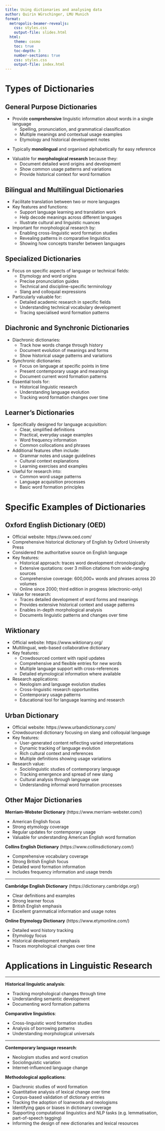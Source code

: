 ```yaml
---
title: Using dictionaries and analysing data
author: Quirin Würschinger, LMU Munich
format:
  metropolis-beamer-revealjs:
    css: styles.css
    output-file: slides.html
  html:
    theme: cosmo
    toc: true
    toc-depth: 3
    number-sections: true
    css: styles.css
    output-file: index.html
---
```


# Types of Dictionaries

## General Purpose Dictionaries

::: {.fragment}
- Provide **comprehensive** linguistic information about words in a single language
    - Spelling, pronunciation, and grammatical classification
    - Multiple meanings and contextual usage examples
    - Etymology and historical development notes
:::

::: {.fragment}
- Typically **monolingual** and organised alphabetically for easy reference
:::

::: {.fragment}
- Valuable for **morphological research** because they:
    - Document detailed word origins and development
    - Show common usage patterns and variations
    - Provide historical context for word formation
:::

## Bilingual and Multilingual Dictionaries

- Facilitate translation between two or more languages
- Key features and functions:
    - Support language learning and translation work
    - Help decode meanings across different languages
    - Illustrate cultural and linguistic nuances
- Important for morphological research by:
    - Enabling cross-linguistic word formation studies
    - Revealing patterns in comparative linguistics
    - Showing how concepts transfer between languages

## Specialized Dictionaries

- Focus on specific aspects of language or technical fields:
    - Etymology and word origins
    - Precise pronunciation guides
    - Technical and discipline-specific terminology
    - Slang and colloquial expressions
- Particularly valuable for:
    - Detailed academic research in specific fields
    - Understanding technical vocabulary development
    - Tracing specialised word formation patterns

## Diachronic and Synchronic Dictionaries {.small}

- Diachronic dictionaries:
    - Track how words change through history
    - Document evolution of meanings and forms
    - Show historical usage patterns and variations
- Synchronic dictionaries:
    - Focus on language at specific points in time
    - Present contemporary usage and meanings
    - Document current word formation patterns
- Essential tools for:
    - Historical linguistic research
    - Understanding language evolution
    - Tracking word formation changes over time

## Learner's Dictionaries {.small}

- Specifically designed for language acquisition:
    - Clear, simplified definitions
    - Practical, everyday usage examples
    - Word frequency information
    - Common collocations and phrases
- Additional features often include:
    - Grammar notes and usage guidelines
    - Cultural context explanations
    - Learning exercises and examples
- Useful for research into:
    - Common word usage patterns
    - Language acquisition processes
    - Basic word formation principles

# Specific Examples of Dictionaries

## Oxford English Dictionary (OED) {.small}

- Official website: https://www.oed.com/
- Comprehensive historical dictionary of English by Oxford University Press
- Considered the authoritative source on English language
- Key features:
    - Historical approach: traces word development chronologically
    - Extensive quotations: over 3 million citations from wide-ranging sources
    - Comprehensive coverage: 600,000+ words and phrases across 20 volumes
    - Online since 2000; third edition in progress (electronic-only)
- Value for research:
    - Traces detailed development of word forms and meanings
    - Provides extensive historical context and usage patterns
    - Enables in-depth morphological analysis
    - Documents linguistic patterns and changes over time

## Wiktionary {.small}

- Official website: https://www.wiktionary.org/
- Multilingual, web-based collaborative dictionary
- Key features:
    - Crowdsourced content with rapid updates
    - Comprehensive and flexible entries for new words
    - Multiple language support with cross-references
    - Detailed etymological information where available
- Research applications:
    - Neologism and language evolution studies
    - Cross-linguistic research opportunities
    - Contemporary usage patterns
    - Educational tool for language learning and research

## Urban Dictionary {.small}

- Official website: https://www.urbandictionary.com/
- Crowdsourced dictionary focusing on slang and colloquial language
- Key features:
    - User-generated content reflecting varied interpretations
    - Dynamic tracking of language evolution
    - Rich cultural context and references
    - Multiple definitions showing usage variations
- Research value:
    - Sociolinguistic studies of contemporary language
    - Tracking emergence and spread of new slang
    - Cultural analysis through language use
    - Understanding informal word formation processes

## Other Major Dictionaries

**Merriam-Webster Dictionary** (https://www.merriam-webster.com/)

- American English focus
- Strong etymology coverage
- Regular updates for contemporary usage
- Valuable for understanding American English word formation

**Collins English Dictionary** (https://www.collinsdictionary.com/)

- Comprehensive vocabulary coverage
- Strong British English focus
- Detailed word formation information
- Includes frequency information and usage trends

___

**Cambridge English Dictionary** (https://dictionary.cambridge.org/)

- Clear definitions and examples
- Strong learner focus
- British English emphasis
- Excellent grammatical information and usage notes

**Online Etymology Dictionary** (https://www.etymonline.com/)

- Detailed word history tracking
- Etymology focus
- Historical development emphasis
- Traces morphological changes over time

# Applications in Linguistic Research

___

**Historical linguistic analysis**:

- Tracking morphological changes through time
- Understanding semantic development
- Documenting word formation patterns

**Comparative linguistics**:

- Cross-linguistic word formation studies
- Analysis of borrowing patterns
- Understanding morphological universals

___

::: {.small}
**Contemporary language research**:

- Neologism studies and word creation
- Sociolinguistic variation
- Internet-influenced language change

**Methodological applications**:

- Diachronic studies of word formation
- Quantitative analysis of lexical change over time
- Corpus-based validation of dictionary entries
- Tracking the adoption of loanwords and neologisms
- Identifying gaps or biases in dictionary coverage
- Supporting computational linguistics and NLP tasks (e.g. lemmatisation, part-of-speech tagging)
- Informing the design of new dictionaries and lexical resources
:::